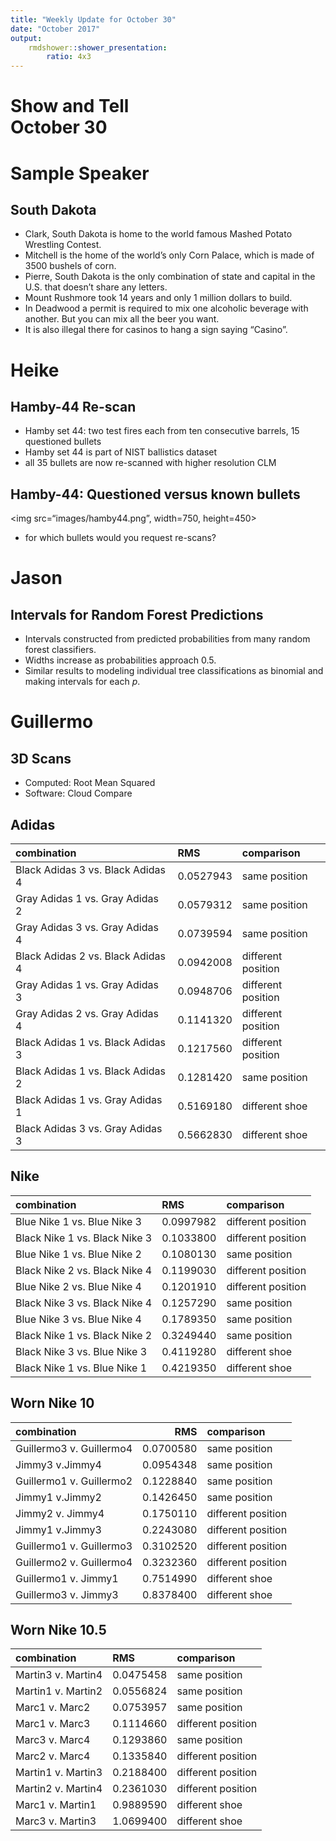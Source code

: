 ```yaml
---
title: "Weekly Update for October 30"
date: "October 2017"
output: 
    rmdshower::shower_presentation:
        ratio: 4x3
---
```


# Show and Tell <br> October 30

# Sample Speaker

## South Dakota

- Clark, South Dakota is home to the world famous Mashed Potato Wrestling Contest.
- Mitchell is the home of the world's only Corn Palace, which is made of 3500 bushels of corn.
- Pierre, South Dakota is the only combination of state and capital in the U.S. that doesn't share any letters.
- Mount Rushmore took 14 years and only 1 million dollars to build.
- In Deadwood a permit is required to mix one alcoholic beverage with another. But you can mix all the beer you want.
- It is also illegal there for casinos to hang a sign saying "Casino".

# Heike

## Hamby-44 Re-scan

- Hamby set 44: two test fires  each from ten consecutive barrels, 15 questioned bullets
- Hamby set 44 is part of NIST ballistics dataset
- all 35 bullets are now re-scanned with higher resolution CLM

## Hamby-44: Questioned versus known bullets

<img src="images/hamby44.png", width=750, height=450>

- for which bullets would you request re-scans?

# Jason

## Intervals for Random Forest Predictions

- Intervals constructed from predicted probabilities from many random forest classifiers.
- Widths increase as probabilities approach 0.5.
- Similar results to modeling individual tree classifications as binomial and making intervals for each $p$.

# Guillermo

## 3D Scans

- Computed: Root Mean Squared
- Software: Cloud Compare

## Adidas

|combination                       |       RMS|comparison         |
|:---------------------------------|:--------|:------------------|
|Black Adidas 3 vs. Black Adidas 4 | 0.0527943|same position      |
|Gray Adidas 1 vs. Gray Adidas 2   | 0.0579312|same position      |
|Gray Adidas 3 vs. Gray Adidas 4   | 0.0739594|same position      |
|Black Adidas 2 vs. Black Adidas 4 | 0.0942008|different position |
|Gray Adidas 1 vs. Gray Adidas 3   | 0.0948706|different position |
|Gray Adidas 2 vs. Gray Adidas 4   | 0.1141320|different position |
|Black Adidas 1 vs. Black Adidas 3 | 0.1217560|different position |
|Black Adidas 1 vs. Black Adidas 2 | 0.1281420|same position      |
|Black Adidas 1 vs. Gray Adidas 1  | 0.5169180|different shoe     |
|Black Adidas 3 vs. Gray Adidas 3  | 0.5662830|different shoe     |

## Nike

|combination                   |       RMS|comparison         |
|:-----------------------------|:---------|:------------------|
|Blue Nike 1 vs. Blue Nike 3   | 0.0997982|different position |
|Black Nike 1 vs. Black Nike 3 | 0.1033800|different position |
|Blue Nike 1 vs. Blue Nike 2   | 0.1080130|same position      |
|Black Nike 2 vs. Black Nike 4 | 0.1199030|different position |
|Blue Nike 2 vs. Blue Nike 4   | 0.1201910|different position |
|Black Nike 3 vs. Black Nike 4 | 0.1257290|same position      |
|Blue Nike 3 vs. Blue Nike 4   | 0.1789350|same position      |
|Black Nike 1 vs. Black Nike 2 | 0.3249440|same position      |
|Black Nike 3 vs. Blue Nike 3  | 0.4119280|different shoe     |
|Black Nike 1 vs. Blue Nike 1  | 0.4219350|different shoe     |

## Worn Nike 10

|combination              |       RMS|comparison         |
|:------------------------|---------:|:------------------|
|Guillermo3 v. Guillermo4 | 0.0700580|same position      |
|Jimmy3 v.Jimmy4          | 0.0954348|same position      |
|Guillermo1 v. Guillermo2 | 0.1228840|same position      |
|Jimmy1 v.Jimmy2          | 0.1426450|same position      |
|Jimmy2 v. Jimmy4         | 0.1750110|different position |
|Jimmy1 v.Jimmy3          | 0.2243080|different position |
|Guillermo1 v. Guillermo3 | 0.3102520|different position |
|Guillermo2 v. Guillermo4 | 0.3232360|different position |
|Guillermo1 v. Jimmy1     | 0.7514990|different shoe     |
|Guillermo3 v. Jimmy3     | 0.8378400|different shoe     |


## Worn Nike 10.5

|combination        |       RMS|comparison         |
|:------------------|:---------|:------------------|
|Martin3 v. Martin4 | 0.0475458|same position      |
|Martin1 v. Martin2 | 0.0556824|same position      |
|Marc1 v. Marc2     | 0.0753957|same position      |
|Marc1 v. Marc3     | 0.1114660|different position |
|Marc3 v. Marc4     | 0.1293860|same position      |
|Marc2 v. Marc4     | 0.1335840|different position |
|Martin1 v. Martin3 | 0.2188400|different position |
|Martin2 v. Martin4 | 0.2361030|different position |
|Marc1 v. Martin1   | 0.9889590|different shoe     |
|Marc3 v. Martin3   | 1.0699400|different shoe     |
